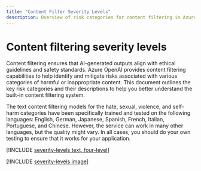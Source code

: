 ```yaml
---
title: "Content Filter Severity Levels"
description: Overview of risk categories for content filtering in Azure OpenAI, including hate, fairness, sexual, violence, and more.
---
```


# Content filtering severity levels

Content filtering ensures that AI-generated outputs align with ethical guidelines and safety standards. Azure OpenAI provides content filtering capabilities to help identify and mitigate risks associated with various categories of harmful or inappropriate content. This document outlines the key risk categories and their descriptions to help you better understand the built-in content filtering system.

<Note>
The text content filtering models for the hate, sexual, violence, and self-harm categories have been specifically trained and tested on the following languages: English, German, Japanese, Spanish, French, Italian, Portuguese, and Chinese. However, the service can work in many other languages, but the quality might vary. In all cases, you should do your own testing to ensure that it works for your application.
</Note>

[!INCLUDE [severity-levels text, four-level](../../../ai-services/content-safety/includes/severity-levels-text-four)]

[!INCLUDE [severity-levels image](../../../ai-services/content-safety/includes/severity-levels-image)]